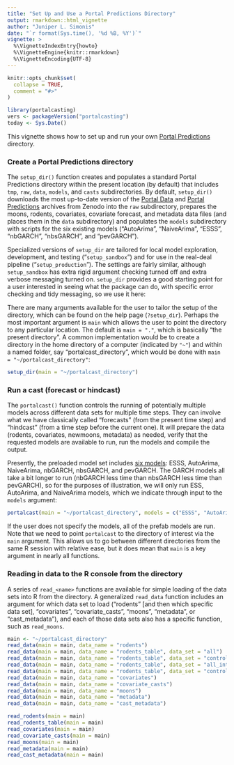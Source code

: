 ```yaml
---
title: "Set Up and Use a Portal Predictions Directory"
output: rmarkdown::html_vignette
author: "Juniper L. Simonis"
date: "`r format(Sys.time(), '%d %B, %Y')`"
vignette: >
  %\VignetteIndexEntry{howto}
  %\VignetteEngine{knitr::rmarkdown}
  %\VignetteEncoding{UTF-8}
---
```


```r
knitr::opts_chunk$set(
  collapse = TRUE,
  comment = "#>"
)
```

```r
library(portalcasting)
vers <- packageVersion("portalcasting")
today <- Sys.Date()
```

This vignette shows how to set up and run your own [Portal 
Predictions](https://github.com/weecology/portalPredictions) directory.

### Create a Portal Predictions directory

The `setup_dir()` function creates and populates a standard Portal Predictions directory within the present location (by default) that includes `tmp`, `raw`, `data`, `models`, and `casts` subdirectories. By default,
`setup_dir()` downloads the most up-to-date version of the [Portal Data](https://doi.org/10.5281/zenodo.1215988) and [Portal Predictions](https://doi.org/10.5281/zenodo.833438) archives from Zenodo into the `raw` subdirectory, prepares the moons, rodents, covariates, covariate forecast, and metadata data files (and places them in the `data` subdirectory) and populates the `models` subdirectory with scripts for the six
existing models ("AutoArima", "NaiveArima", "ESSS", "nbGARCH", "nbsGARCH", and "pevGARCH").

Specialized versions of `setup_dir` are tailored for local model exploration, development, and  testing ("`setup_sandbox`") and for use in the real-deal pipeline ("`setup_production`"). The settings are fairly similar, although `setup_sandbox` has extra rigid argument checking turned off and extra verbose messaging turned on. `setup_dir` provides a good starting point for a user interested in seeing what the package can do, with specific error checking and tidy messaging, so we use it here:

There are many arguments available for the user to tailor the setup of the directory, which can be found on the help page (`?setup_dir`). Perhaps the most important argument is `main` which allows the user to point the directory to any particular location. The default is `main = "."`, which is basically "the present directory". A common implementation would be to create a directory in the home directory of a computer (indicated by `"~"`) and within a named folder, say "portalcast_directory", which would be done with `main = "~/portalcast_directory"`:

```r
setup_dir(main = "~/portalcast_directory")
```

### Run a cast (forecast or hindcast)

The `portalcast()` function controls the running of potentially multiple models across different data sets for multiple time steps. They can involve what we have classically called "forecasts" (from the present time step) and "hindcast" (from a time step before the current one). It will prepare the data (rodents, covariates, newmoons, metadata) as needed, verify that the requested models are available to run, run the models and compile the output. 

Presently, the preloaded model set includes [six models](https://weecology.github.io/portalcasting/articles/models.html): ESSS, AutoArima, NaiveArima, nbGARCH, nbsGARCH, and pevGARCH. The GARCH models all take a bit longer to run (nbGARCH less time than nbsGARCH less time than pevGARCH), so for the purposes of illustration, we will only run ESS, AutoArima, and NaiveArima models, which we indicate through input to the `models` argument: 

```r
portalcast(main = "~/portalcast_directory", models = c("ESSS", "AutoArima", "NaiveArima"))
```

If the user does not specify the models, all of the prefab models are run. Note that we need to point `portalcast` to the directory of interest via the `main` argument. This allows us to go between different directories from the same R session with relative ease, but it does mean that `main` is a key argument in nearly all functions. 

### Reading in data to the R console from the directory

A series of `read_<name>` functions are available for simple loading of the data sets into R from the directory. A generalized `read_data` function includes an  argument for which data set to load ("rodents" [and then which specific data set], "covariates", "covariate_casts", "moons", "metadata", or "cast_metadata"), and each of those data sets also has a specific function, such as `read_moons`.
```r
main <- "~/portalcast_directory"
read_data(main = main, data_name = "rodents")
read_data(main = main, data_name = "rodents_table", data_set = "all")
read_data(main = main, data_name = "rodents_table", data_set = "controls")
read_data(main = main, data_name = "rodents_table", data_set = "all_interp")
read_data(main = main, data_name = "rodents_table", data_set = "controls_interp")
read_data(main = main, data_name = "covariates")
read_data(main = main, data_name = "covariate_casts")
read_data(main = main, data_name = "moons")
read_data(main = main, data_name = "metadata")
read_data(main = main, data_name = "cast_metadata")

read_rodents(main = main)
read_rodents_table(main = main)
read_covariates(main = main)
read_covariate_casts(main = main)
read_moons(main = main)
read_metadata(main = main)
read_cast_metadata(main = main)
```
